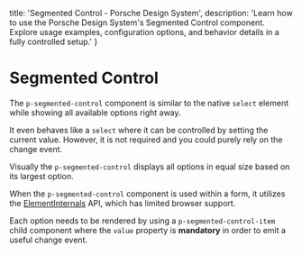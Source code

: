 
  title: 'Segmented Control - Porsche Design System',
  description: 'Learn how to use the Porsche Design System\'s Segmented Control component. Explore usage examples, configuration options, and behavior details in a fully controlled setup.'
}

# Segmented Control <ComponentStatus tagName="p-segmented-control"></ComponentStatus>

The `p-segmented-control` component is similar to the native `select` element while showing all available options right
away.

It even behaves like a `select` where it can be controlled by setting the current value. However, it is not required and
you could purely rely on the change event.

Visually the `p-segmented-control` displays all options in equal size based on its largest option.

<Notification heading="Attention" heading-tag="h2" state="warning">
  When the <code>p-segmented-control</code> component is used within a form, it utilizes the
  <a href="https://developer.mozilla.org/en-US/docs/Web/API/ElementInternals">ElementInternals</a> API, which has limited
  browser support.
</Notification>

Each option needs to be rendered by using a `p-segmented-control-item` child component where the `value` property is
**mandatory** in order to emit a useful change event.

<Configurator tagName="p-segmented-control" story={segmentedControlStory} />

